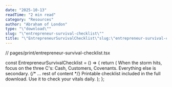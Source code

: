 ```yaml
---
date: "2025-10-13"
readTime: "2 min read"
category: "Resources"
author: "Abraham of London"
type: "\"download\""
slug: "\"entrepreneur-survival-checklist\""
title: "\"EntrepreneurSurvivalChecklist\"slug:\"entrepreneur-survival-checklist\"type:\"template\"slug:\"entrepreneur-survival-checklist\"type:\"Download\"title:\"EntrepreneurSurvivalChecklist\"date:2025-10-13author:\"AbrahamofLondon\"readTime:2minreadcategory:\"Resources\""
---
```


// pages/print/entrepreneur-survival-checklist.tsx

const EntrepreneurSurvivalChecklist = () => {
  return (
    <BrandFrame title="Entrepreneur Survival Checklist ÃƒÆ'Ã†'Ãƒâ€Ã¢â‚¬â„¢ÃƒÆ'Ã¢â‚¬Ãƒ¢Ã¢â€š¬Ã¢â€ž¢ÃƒÆ'Ã†'Ãƒ¢Ã¢â€š¬Ã...¡ÃƒÆ'Ã¢â‚¬Å¡Ãƒâ€šÃ‚¢ÃƒÆ'Ã†'Ãƒâ€Ã¢â‚¬â„¢ÃƒÆ'Ã¢â‚¬Å¡Ãƒâ€šÃ‚¢ÃƒÆ'Ã†'Ãƒâ€šÃ‚¢ÃƒÆ'Ã‚¢Ãƒ¢Ã¢â€š¬Ã...¡Ãƒâ€šÃ‚¬ÃƒÆ'Ã¢â‚¬¦Ãƒâ€šÃ‚¡ÃƒÆ'Ã†'Ãƒ¢Ã¢â€š¬Ã...¡ÃƒÆ'Ã¢â‚¬Å¡Ãƒâ€šÃ‚¬ÃƒÆ'Ã†'Ãƒâ€Ã¢â‚¬â„¢ÃƒÆ'Ã¢â‚¬Å¡Ãƒâ€šÃ‚¢ÃƒÆ'Ã†'Ãƒâ€šÃ‚¢ÃƒÆ'Ã‚¢Ãƒ¢Ã¢â‚¬Å¡Ã‚¬Ãƒ...Ã‚¡ÃƒÆ'Ã¢â‚¬Å¡Ãƒâ€šÃ‚¬ÃƒÆ'Ã†'Ãƒ¢Ã¢â€š¬Ã...¡ÃƒÆ'Ã¢â‚¬Å¡Ãƒâ€šÃ‚ When the Week Turns" subtitle="A 20-point checklist for founders in cash-conservation mode. Triage and prioritise the mission." pageSize="A4" >
      <PullLine subtle>When the storm hits, focus on the three C's: Cash, Customers, Covenants. Everything else is secondary.</PullLine>
      {/* ... rest of content */}
      <Note tone="key" title="Action"> Printable checklist included in the full download. Use it to check your vitals daily. </Note>
    </BrandFrame>
  );
};

